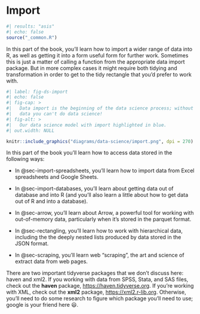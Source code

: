 # Import {#sec-import .unnumbered}

```r
#| results: "asis"
#| echo: false
source("_common.R")
```

In this part of the book, you'll learn how to import a wider range of data into R, as well as getting it into a form useful form for further work.
Sometimes this is just a matter of calling a function from the appropriate data import package.
But in more complex cases it might require both tidying and transformation in order to get to the tidy rectangle that you'd prefer to work with.

```r
#| label: fig-ds-import
#| echo: false
#| fig-cap: >
#|   Data import is the beginning of the data science process; without
#|   data you can't do data science!
#| fig-alt: >
#|   Our data science model with import highlighted in blue.
#| out.width: NULL

knitr::include_graphics("diagrams/data-science/import.png", dpi = 270)
```

In this part of the book you'll learn how to access data stored in the following ways:

-   In @sec-import-spreadsheets, you'll learn how to import data from Excel spreadsheets and Google Sheets.

-   In @sec-import-databases, you'll learn about getting data out of database and into R (and you'll also learn a little about how to get data out of R and into a database).

-   In @sec-arrow, you'll learn about Arrow, a powerful tool for working with out-of-memory data, particularly when it's stored in the parquet format.

-   In @sec-rectangling, you'll learn how to work with hierarchical data, including the the deeply nested lists produced by data stored in the JSON format.

-   In @sec-scraping, you'll learn web "scraping", the art and science of extract data from web pages.

There are two important tidyverse packages that we don't discuss here: haven and xml2.
If you working with data from SPSS, Stata, and SAS files, check out the **haven** package, <https://haven.tidyverse.org>.
If you're working with XML, check out the **xml2** package, <https://xml2.r-lib.org>.
Otherwise, you'll need to do some research to figure which package you'll need to use; google is your friend here 😃.
